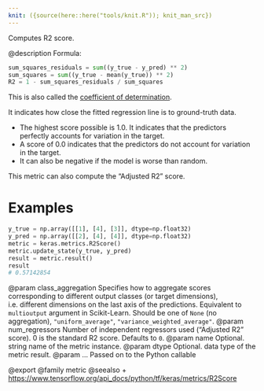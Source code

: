 ```yaml
---
knit: ({source(here::here("tools/knit.R")); knit_man_src})
---
```

Computes R2 score.

@description
Formula:

```python
sum_squares_residuals = sum((y_true - y_pred) ** 2)
sum_squares = sum((y_true - mean(y_true)) ** 2)
R2 = 1 - sum_squares_residuals / sum_squares
```

This is also called the
[coefficient of determination](
https://en.wikipedia.org/wiki/Coefficient_of_determination).

It indicates how close the fitted regression line
is to ground-truth data.

- The highest score possible is 1.0. It indicates that the predictors
    perfectly accounts for variation in the target.
- A score of 0.0 indicates that the predictors do not
    account for variation in the target.
- It can also be negative if the model is worse than random.

This metric can also compute the "Adjusted R2" score.

# Examples
```python
y_true = np.array([[1], [4], [3]], dtype=np.float32)
y_pred = np.array([[2], [4], [4]], dtype=np.float32)
metric = keras.metrics.R2Score()
metric.update_state(y_true, y_pred)
result = metric.result()
result
# 0.57142854
```

@param class_aggregation Specifies how to aggregate scores corresponding to
    different output classes (or target dimensions),
    i.e. different dimensions on the last axis of the predictions.
    Equivalent to `multioutput` argument in Scikit-Learn.
    Should be one of
    `None` (no aggregation), `"uniform_average"`,
    `"variance_weighted_average"`.
@param num_regressors Number of independent regressors used
    ("Adjusted R2" score). 0 is the standard R2 score.
    Defaults to `0`.
@param name Optional. string name of the metric instance.
@param dtype Optional. data type of the metric result.
@param ... Passed on to the Python callable

@export
@family metric
@seealso
+ <https://www.tensorflow.org/api_docs/python/tf/keras/metrics/R2Score>
